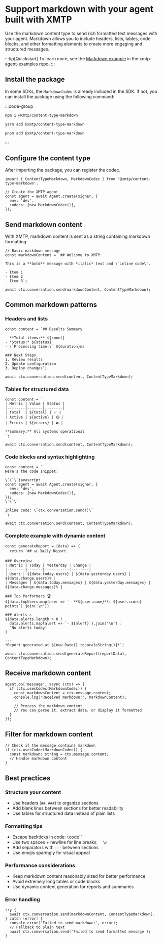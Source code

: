 # Support markdown with your agent built with XMTP

Use the markdown content type to send rich formatted text messages with your agent. Markdown allows you to include headers, lists, tables, code blocks, and other formatting elements to create more engaging and structured messages.

:::tip[Quickstart]
To learn more, see the [Markdown example](https://github.com/ephemeraHQ/xmtp-agent-examples/tree/main/examples/xmtp-markdown) in the xmtp-agent-examples repo.
:::

## Install the package

In some SDKs, the `MarkdownCodec` is already included in the SDK. If not, you can install the package using the following command:

:::code-group

```bash [npm]
npm i @xmtp/content-type-markdown
```

```bash [yarn]
yarn add @xmtp/content-type-markdown
```

```bash [pnpm]
pnpm add @xmtp/content-type-markdown
```

:::

## Configure the content type

After importing the package, you can register the codec.

```tsx [Node]
import { ContentTypeMarkdown, MarkdownCodec } from '@xmtp/content-type-markdown';

// Create the XMTP agent
const agent = await Agent.create(signer, {
  env: 'dev',
  codecs: [new MarkdownCodec()],
});
```

## Send markdown content

With XMTP, markdown content is sent as a string containing markdown formatting:

```tsx [Node]
// Basic markdown message
const markdownContent = `## Welcome to XMTP

This is a **bold** message with *italic* text and \`inline code\`.

- Item 1
- Item 2
- Item 3`;

await ctx.conversation.send(markdownContent, ContentTypeMarkdown);
```

## Common markdown patterns

### Headers and lists

```tsx [Node]
const content = `## Results Summary

- **Total items:** ${count}
- *Status:* ${status}
- \`Processing time:\` ${duration}ms

### Next Steps
1. Review results
2. Update configuration
3. Deploy changes`;

await ctx.conversation.send(content, ContentTypeMarkdown);
```

### Tables for structured data

```tsx [Node]
const content = `
| Metric | Value | Status |
|--------|-------|--------|
| Total  | ${total} | ✅ |
| Active | ${active} | 🟡 |
| Errors | ${errors} | ❌ |

**Summary:** All systems operational
`;

await ctx.conversation.send(content, ContentTypeMarkdown);
```

### Code blocks and syntax highlighting

```tsx [Node]
const content = `
Here's the code snippet:

\`\`\`javascript
const agent = await Agent.create(signer, {
  env: 'dev',
  codecs: [new MarkdownCodec()],
});
\`\`\`

Inline code: \`ctx.conversation.send()\`
`;

await ctx.conversation.send(content, ContentTypeMarkdown);
```

### Complete example with dynamic content

```tsx [Node]
const generateReport = (data) => {
  return `## 📊 Daily Report

### Overview
| Metric | Today | Yesterday | Change |
|--------|-------|-----------|--------|
| Users | ${data.today.users} | ${data.yesterday.users} | ${data.change.users}% |
| Messages | ${data.today.messages} | ${data.yesterday.messages} | ${data.change.messages}% |

### Top Performers 🏆
${data.topUsers.map(user => `- **${user.name}**: ${user.score} points`).join('\n')}

### Alerts ⚠️
${data.alerts.length > 0 ? 
  data.alerts.map(alert => `- ${alert}`).join('\n') : 
  'No alerts today'
}

---
*Report generated at ${new Date().toLocaleString()}*`;

await ctx.conversation.send(generateReport(reportData), ContentTypeMarkdown);
```

## Receive markdown content

```tsx [Node]
agent.on('message', async (ctx) => {
  if (ctx.usesCodec(MarkdownCodec)) {
    const markdownContent = ctx.message.content;
    console.log('Received markdown:', markdownContent);
    
    // Process the markdown content
    // You can parse it, extract data, or display it formatted
  }
});
```

## Filter for markdown content

```tsx [Node]
// Check if the message contains markdown
if (ctx.usesCodec(MarkdownCodec)) {
  const markdown: string = ctx.message.content;
  // Handle markdown content
}
```

## Best practices

### Structure your content
- Use headers (`##`, `###`) to organize sections
- Add blank lines between sections for better readability
- Use tables for structured data instead of plain lists

### Formatting tips
- Escape backticks in code: `\`code\``
- Use two spaces + newline for line breaks: `  \n`
- Add separators with `---` between sections
- Use emojis sparingly for visual appeal

### Performance considerations
- Keep markdown content reasonably sized for better performance
- Avoid extremely long tables or code blocks
- Use dynamic content generation for reports and summaries

### Error handling
```tsx [Node]
try {
  await ctx.conversation.send(markdownContent, ContentTypeMarkdown);
} catch (error) {
  console.error('Failed to send markdown:', error);
  // Fallback to plain text
  await ctx.conversation.send('Failed to send formatted message');
}
```
